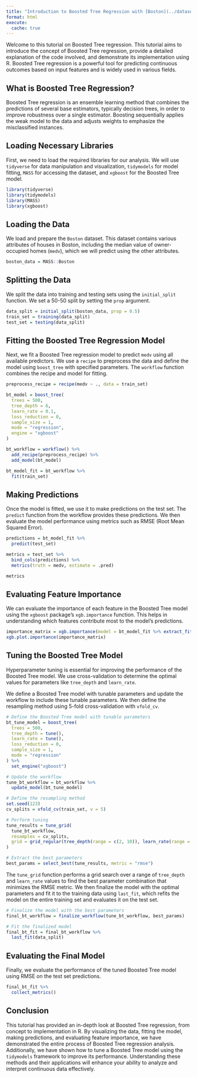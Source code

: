 ```yaml
---
title: "Introduction to Boosted Tree Regression with [Boston](../datasets/boston.qmd) data"
format: html
execute: 
  cache: true
---
```


Welcome to this tutorial on Boosted Tree regression. This tutorial aims to introduce the concept of Boosted Tree regression, provide a detailed explanation of the code involved, and demonstrate its implementation using R. Boosted Tree regression is a powerful tool for predicting continuous outcomes based on input features and is widely used in various fields.

## What is Boosted Tree Regression?

Boosted Tree regression is an ensemble learning method that combines the predictions of several base estimators, typically decision trees, in order to improve robustness over a single estimator. Boosting sequentially applies the weak model to the data and adjusts weights to emphasize the misclassified instances.

## Loading Necessary Libraries

First, we need to load the required libraries for our analysis. We will use `tidyverse` for data manipulation and visualization, `tidymodels` for model fitting, `MASS` for accessing the dataset, and `xgboost` for the Boosted Tree model.

```r
library(tidyverse)
library(tidymodels)
library(MASS)
library(xgboost)
```

## Loading the Data

We load and prepare the `Boston` dataset. This dataset contains various attributes of houses in Boston, including the median value of owner-occupied homes (`medv`), which we will predict using the other attributes.

```r
boston_data = MASS::Boston
```

## Splitting the Data

We split the data into training and testing sets using the `initial_split` function. We set a 50-50 split by setting the `prop` argument.

```r
data_split = initial_split(boston_data, prop = 0.5)
train_set = training(data_split)
test_set = testing(data_split)
```

## Fitting the Boosted Tree Regression Model

Next, we fit a Boosted Tree regression model to predict `medv` using all available predictors. We use a `recipe` to preprocess the data and define the model using `boost_tree` with specified parameters. The `workflow` function combines the recipe and model for fitting.

```r
preprocess_recipe = recipe(medv ~ ., data = train_set)

bt_model = boost_tree(
  trees = 500,
  tree_depth = 6,
  learn_rate = 0.1,
  loss_reduction = 0,
  sample_size = 1,
  mode = "regression",
  engine = "xgboost"
)

bt_workflow = workflow() %>% 
  add_recipe(preprocess_recipe) %>% 
  add_model(bt_model)

bt_model_fit = bt_workflow %>% 
  fit(train_set)
```

## Making Predictions

Once the model is fitted, we use it to make predictions on the test set. The `predict` function from the workflow provides these predictions. We then evaluate the model performance using metrics such as RMSE (Root Mean Squared Error).

```r
predictions = bt_model_fit %>% 
  predict(test_set)

metrics = test_set %>% 
  bind_cols(predictions) %>% 
  metrics(truth = medv, estimate = .pred)

metrics
```

## Evaluating Feature Importance

We can evaluate the importance of each feature in the Boosted Tree model using the `xgboost` package's `xgb.importance` function. This helps in understanding which features contribute most to the model's predictions.

```r
importance_matrix = xgb.importance(model = bt_model_fit %>% extract_fit_engine())
xgb.plot.importance(importance_matrix)
```

## Tuning the Boosted Tree Model

Hyperparameter tuning is essential for improving the performance of the Boosted Tree model. We use cross-validation to determine the optimal values for parameters like `tree_depth` and `learn_rate`.

We define a Boosted Tree model with tunable parameters and update the workflow to include these tunable parameters. We then define the resampling method using 5-fold cross-validation with `vfold_cv`.

```r
# Define the Boosted Tree model with tunable parameters
bt_tune_model = boost_tree(
  trees = 500,
  tree_depth = tune(),
  learn_rate = tune(),
  loss_reduction = 0,
  sample_size = 1,
  mode = "regression"
) %>% 
  set_engine("xgboost")

# Update the workflow
tune_bt_workflow = bt_workflow %>% 
  update_model(bt_tune_model)

# Define the resampling method
set.seed(123)
cv_splits = vfold_cv(train_set, v = 5)

# Perform tuning
tune_results = tune_grid(
  tune_bt_workflow,
  resamples = cv_splits,
  grid = grid_regular(tree_depth(range = c(2, 10)), learn_rate(range = c(0.01, 0.3)), levels = 10)
)

# Extract the best parameters
best_params = select_best(tune_results, metric = "rmse")
```

The `tune_grid` function performs a grid search over a range of `tree_depth` and `learn_rate` values to find the best parameter combination that minimizes the RMSE metric. We then finalize the model with the optimal parameters and fit it to the training data using `last_fit`, which refits the model on the entire training set and evaluates it on the test set.

```r
# Finalize the model with the best parameters
final_bt_workflow = finalize_workflow(tune_bt_workflow, best_params)

# Fit the finalized model
final_bt_fit = final_bt_workflow %>%
  last_fit(data_split)
```

## Evaluating the Final Model

Finally, we evaluate the performance of the tuned Boosted Tree model using RMSE on the test set predictions.

```r
final_bt_fit %>% 
  collect_metrics()
```

## Conclusion

This tutorial has provided an in-depth look at Boosted Tree regression, from concept to implementation in R. By visualizing the data, fitting the model, making predictions, and evaluating feature importance, we have demonstrated the entire process of Boosted Tree regression analysis. Additionally, we have shown how to tune a Boosted Tree model using the `tidymodels` framework to improve its performance. Understanding these methods and their applications will enhance your ability to analyze and interpret continuous data effectively.
